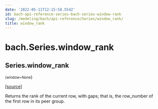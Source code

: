 ```yaml
---
date: '2022-05-11T12:15:58.554Z'
id: bach-api-reference-series-bach-series-window-rank
slug: /modeling/bach/api-reference/Series/window_rank/
title: window_rank
---
```


# bach.Series.window_rank

<div className="method">

## <span className="additional-name">Series.</span><span className="name">window_rank</span>

<small className="parameter-list">(<span className="parameter" id="window">window=None</span></small>)


&#8203;<span className="view-source">[[source]](https://github.com/objectiv/objectiv-analytics/blob/main/bach/bach/series/series.py)</span>

<div className="content">

Returns the rank of the current row, with gaps; that is, the row_number of the first row
in its peer group.


</div>


</div>
